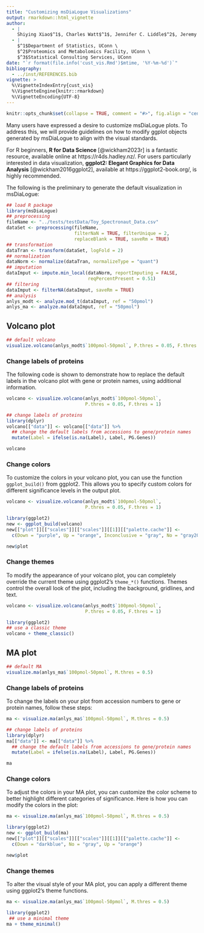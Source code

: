 ```yaml
---
title: "Customizing msDiaLogue Visualizations"
output: rmarkdown::html_vignette
author: 
  - |
    Shiying Xiao$^1$, Charles Watt$^1$, Jennifer C. Liddle$^2$, Jeremy L. Balsbaugh$^2$, Timothy E. Moore$^3$
  - |
    $^1$Department of Statistics, UConn \
    $^2$Proteomics and Metabolomics Facility, UConn \
    $^3$Statistical Consulting Services, UConn
date: "`r format(file.info('cust_vis.Rmd')$mtime, '%Y-%m-%d')`"
bibliography:
  - ../inst/REFERENCES.bib
vignette: >
  %\VignetteIndexEntry{cust_vis}
  %\VignetteEngine{knitr::rmarkdown}
  %\VignetteEncoding{UTF-8}
---
```


```r
knitr::opts_chunk$set(collapse = TRUE, comment = "#>", fig.align = "center")
```


Many users have expressed a desire to customize msDiaLogue plots. To address
this, we will provide guidelines on how to modify ggplot objects generated by
msDiaLogue to align with the visual standards.


For R beginners, **R for Data Science** [@wickham2023r] is a fantastic resource,
available online at https://r4ds.hadley.nz/. For users particularly interested
in data visualization, **ggplot2: Elegant Graphics for Data Analysis** [@wickham2016ggplot2],
available at https://ggplot2-book.org/, is highly recommended.


The following is the preliminary to generate the default visualization in
msDiaLogue:


```r
## load R package
library(msDiaLogue)
## preprocessing
fileName <- "../tests/testData/Toy_Spectronaut_Data.csv"
dataSet <- preprocessing(fileName,
                         filterNaN = TRUE, filterUnique = 2,
                         replaceBlank = TRUE, saveRm = TRUE)
## transformation
dataTran <- transform(dataSet, logFold = 2)
## normalization
dataNorm <- normalize(dataTran, normalizeType = "quant")
## imputation
dataImput <- impute.min_local(dataNorm, reportImputing = FALSE,
                              reqPercentPresent = 0.51)
## filtering
dataImput <- filterNA(dataImput, saveRm = TRUE)
## analysis
anlys_modt <- analyze.mod_t(dataImput, ref = "50pmol")
anlys_ma <- analyze.ma(dataImput, ref = "50pmol")
```


## Volcano plot


```r
## default volcano
visualize.volcano(anlys_modt$`100pmol-50pmol`, P.thres = 0.05, F.thres = 1)
```


### Change labels of proteins


The following code is shown to demonstrate how to replace the default labels in
the volcano plot with gene or protein names, using additional information.


```r
volcano <- visualize.volcano(anlys_modt$`100pmol-50pmol`,
                             P.thres = 0.05, F.thres = 1)

## change labels of proteins
library(dplyr)
volcano[["data"]] <- volcano[["data"]] %>%
  ## change the default labels from accessions to gene/protein names
  mutate(Label = ifelse(is.na(Label), Label, PG.Genes))

volcano
```


### Change colors


To customize the colors in your volcano plot, you can use the function
`ggplot_build()` from ggplot2. This allows you to specify custom colors for
different significance levels in the output plot.


```r
volcano <- visualize.volcano(anlys_modt$`100pmol-50pmol`,
                             P.thres = 0.05, F.thres = 1)

library(ggplot2)
new <- ggplot_build(volcano)
new[["plot"]][["scales"]][["scales"]][[1]][["palette.cache"]] <-
  c(Down = "purple", Up = "orange", Inconclusive = "gray", No = "gray20")

new$plot
```


### Change themes


To modify the appearance of your volcano plot, you can completely override the
current theme using ggplot2's `theme_*()` functions. Themes control the overall
look of the plot, including the background, gridlines, and text.


```r
volcano <- visualize.volcano(anlys_modt$`100pmol-50pmol`,
                             P.thres = 0.05, F.thres = 1)

library(ggplot2)
## use a classic theme
volcano + theme_classic()
```


## MA plot


```r
## default MA
visualize.ma(anlys_ma$`100pmol-50pmol`, M.thres = 0.5)
```


### Change labels of proteins


To change the labels on your plot from accession numbers to gene or protein
names, follow these steps:


```r
ma <- visualize.ma(anlys_ma$`100pmol-50pmol`, M.thres = 0.5)

## change labels of proteins
library(dplyr)
ma[["data"]] <- ma[["data"]] %>%
  ## change the default labels from accessions to gene/protein names
  mutate(Label = ifelse(is.na(Label), Label, PG.Genes))

ma
```


### Change colors


To adjust the colors in your MA plot, you can customize the color scheme to
better highlight different categories of significance. Here is how you can
modify the colors in the plot:


```r
ma <- visualize.ma(anlys_ma$`100pmol-50pmol`, M.thres = 0.5)

library(ggplot2)
new <- ggplot_build(ma)
new[["plot"]][["scales"]][["scales"]][[1]][["palette.cache"]] <-
  c(Down = "darkblue", No = "gray", Up = "orange")

new$plot
```


### Change themes


To alter the visual style of your MA plot, you can apply a different theme using
ggplot2's theme functions.


```r
ma <- visualize.ma(anlys_ma$`100pmol-50pmol`, M.thres = 0.5)

library(ggplot2)
 ## use a minimal theme
ma + theme_minimal()
```

